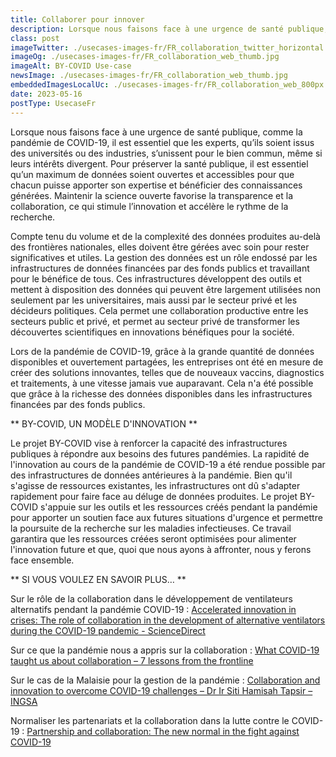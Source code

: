 ```yaml
---
title: Collaborer pour innover
description: Lorsque nous faisons face à une urgence de santé publique, comme la pandémie de COVID-19, il est essentiel que les experts, qu’ils soient issus des universités ou des industries, s’unissent pour le bien commun, même si leurs intérêts divergent.
class: post
imageTwitter: ./usecases-images-fr/FR_collaboration_twitter_horizontal.jpg
imageOg: ./usecases-images-fr/FR_collaboration_web_thumb.jpg
imageAlt: BY-COVID Use-case
newsImage: ./usecases-images-fr/FR_collaboration_web_thumb.jpg
embeddedImagesLocalUc: ./usecases-images-fr/FR_collaboration_web_800px.jpg
date: 2023-05-16
postType: UsecaseFr
---
```


Lorsque nous faisons face à une urgence de santé publique, comme la pandémie de COVID-19, il est essentiel que les experts, qu’ils soient issus des universités ou des industries, s’unissent pour le bien commun, même si leurs intérêts divergent. Pour préserver la santé publique, il est essentiel qu’un maximum de données soient ouvertes et accessibles pour que chacun puisse apporter son expertise et bénéficier des connaissances générées. Maintenir la science ouverte favorise la transparence et la collaboration, ce qui stimule l’innovation et accélère le rythme de la recherche. 

Compte tenu du volume et de la complexité des données produites au-delà des frontières nationales, elles doivent être gérées avec soin pour rester significatives et utiles. La gestion des données est un rôle endossé par les infrastructures de données financées par des fonds publics et travaillant pour le bénéfice de tous. Ces infrastructures développent des outils et mettent à disposition des données qui peuvent être largement utilisées non seulement par les universitaires, mais aussi par le secteur privé et les décideurs politiques. Cela permet une collaboration productive entre les secteurs public et privé, et permet au secteur privé de transformer les découvertes scientifiques en innovations bénéfiques pour la société. 

Lors de la pandémie de COVID-19, grâce à la grande quantité de données disponibles et ouvertement partagées, les entreprises ont été en mesure de créer des solutions innovantes, telles que de nouveaux vaccins, diagnostics et traitements, à une vitesse jamais vue auparavant. Cela n'a été possible que grâce à la richesse des données disponibles dans les infrastructures financées par des fonds publics.  

** BY-COVID, UN MODÈLE D'INNOVATION **

Le projet BY-COVID vise à renforcer la capacité des infrastructures publiques à répondre aux besoins des futures pandémies. La rapidité de l'innovation au cours de la pandémie de COVID-19 a été rendue possible par des infrastructures de données antérieures à la pandémie. Bien qu'il s'agisse de ressources existantes, les infrastructures ont dû s'adapter rapidement pour faire face au déluge de données produites. Le projet BY-COVID s'appuie sur les outils et les ressources créés pendant la pandémie pour apporter un soutien face aux futures situations d'urgence et permettre la poursuite de la recherche sur les maladies infectieuses. Ce travail garantira que les ressources créées seront optimisées pour alimenter l'innovation future et que, quoi que nous ayons à affronter, nous y ferons face ensemble. 

** SI VOUS VOULEZ EN SAVOIR PLUS… **

Sur le rôle de la collaboration dans le développement de ventilateurs alternatifs pendant la pandémie COVID-19 : [Accelerated innovation in crises: The role of collaboration in the development of alternative ventilators during the COVID-19 pandemic - ScienceDirect](https://www.sciencedirect.com/science/article/pii/S0160791X22000641)

Sur ce que la pandémie nous a appris sur la collaboration : [What COVID-19 taught us about collaboration – 7 lessons from the frontline](https://www.weforum.org/agenda/2022/04/what-covid-19-taught-us-about-collaboration-7-lessons-from-the-frontline/) 

Sur le cas de la Malaisie pour la gestion de la pandémie : [Collaboration and innovation to overcome COVID-19 challenges – Dr Ir Siti Hamisah Tapsir – INGSA](https://ingsa.org/ingsa-news/collaboration-and-innovation-to-overcome-covid-19-challenges-dr-ir-siti-hamisah-tapsir/)

Normaliser les partenariats et la collaboration dans la lutte contre le COVID-19 : [Partnership and collaboration: The new normal in the fight against COVID-19](https://www.efpia.eu/news-events/the-efpia-view/blog-articles/partnership-and-collaboration-the-new-normal-in-the-fight-against-covid-19/)
